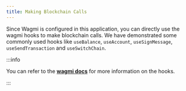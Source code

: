 ```yaml
---
title: Making Blockchain Calls
---
```


Since Wagmi is configured in this application, you can directly use the wagmi hooks to make
blockchain calls. We have demonstrated some commonly used hooks like `useBalance`, `useAccount`,
`useSignMessage`, `useSendTransaction` and `useSwitchChain`.

:::info

You can refer to the [**wagmi docs**](https://wagmi.sh/react/api/hooks) for more information on the
hooks.

:::
